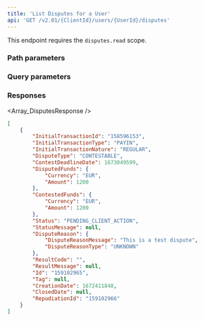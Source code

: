 ```yaml
---
title: 'List Disputes for a User'  
api: 'GET /v2.01/{ClientId}/users/{UserId}/disputes'  
---
```


  


This endpoint requires the `disputes.read` scope.

### Path parameters  

<UserId />  

### Query parameters  

<BeforeDate2 />  

<AfterDate2 />  

<Status2 />

<DisputeType />

### Responses  

<AccordionGroup><Accordion title="200">  

<Array_DisputesResponse /></Accordion></AccordionGroup>  

<ResponseExample>  

```json 200  
[
    {
        "InitialTransactionId": "158596153",
        "InitialTransactionType": "PAYIN",
        "InitialTransactionNature": "REGULAR",
        "DisputeType": "CONTESTABLE",
        "ContestDeadlineDate": 1673049599,
        "DisputedFunds": {
            "Currency": "EUR",
            "Amount": 1200
        },
        "ContestedFunds": {
            "Currency": "EUR",
            "Amount": 1200
        },
        "Status": "PENDING_CLIENT_ACTION",
        "StatusMessage": null,
        "DisputeReason": {
            "DisputeReasonMessage": "This is a test dispute",
            "DisputeReasonType": "UNKNOWN"
        },
        "ResultCode": "",
        "ResultMessage": null,
        "Id": "159102965",
        "Tag": null,
        "CreationDate": 1672411848,
        "ClosedDate": null,
        "RepudiationId": "159102966"
    }
]  
 ```  

</ResponseExample>  

<RequestExample>  
  <PhpListDisputesUser />
  <NodeListDisputesUser />
  <RubyListDisputesUser />
  <JavaListUserDisputes />
  <ListUserDisputesPython />
  <NetListUserDisputes />
</RequestExample>
